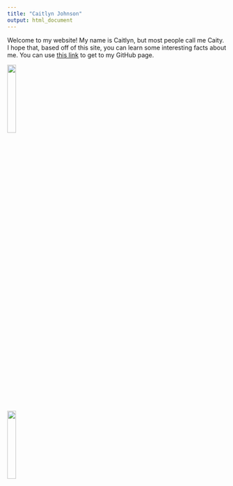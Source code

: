 ```yaml
---
title: "Caitlyn Johnson"
output: html_document
---
```



Welcome to my website! My name is Caitlyn, but most people call me Caity. I hope that, based off of this site, you can learn some interesting facts about me. You can use [this link](https://github.com/CaityJohnson) to get to my GitHub page. 

![](Images/Snapchat-1522914955.png){width=20%}


![](Images/Snapchat-868740048.png){width=20%}


